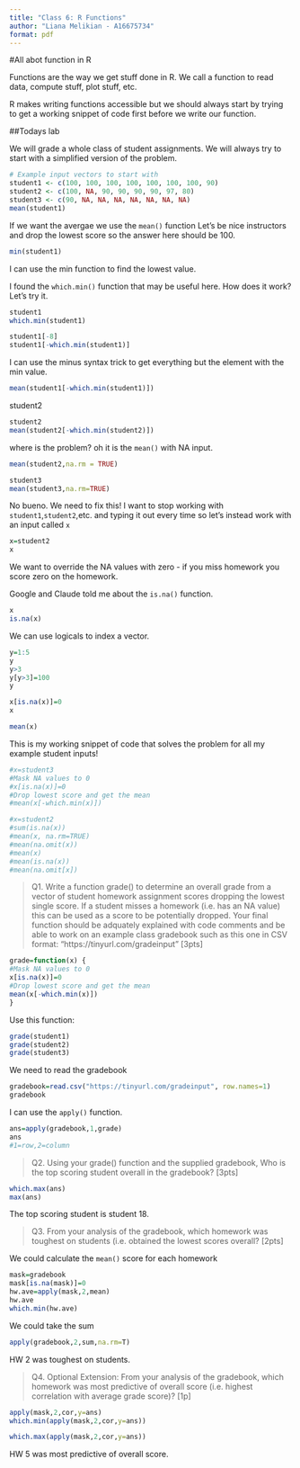 ```yaml
---
title: "Class 6: R Functions"
author: "Liana Melikian - A16675734"
format: pdf
---
```

#All abot function in R

Functions are the way we get stuff done in R. We call a function to read data, compute stuff, plot stuff, etc.

R makes writing functions accessible but we should always start by trying to get a working snippet of code first before we write our function.

##Todays lab

We will grade a whole class of student assignments. We will always try to start with a simplified version of the problem.

```r
# Example input vectors to start with
student1 <- c(100, 100, 100, 100, 100, 100, 100, 90)
student2 <- c(100, NA, 90, 90, 90, 90, 97, 80)
student3 <- c(90, NA, NA, NA, NA, NA, NA, NA)
mean(student1)
```

If we want the avergae we use the `mean()` function
Let's be nice instructors and drop the lowest score so the answer here should be 100.

```r
min(student1)
```
I can use the min function to find the lowest value.

I found the `which.min()` function that may be useful here. How does it work? Let's try it.

```r
student1
which.min(student1)
```

```r
student1[-8]
student1[-which.min(student1)]

```

I can use the minus syntax trick to get everything but the element with the min value. 

```r
mean(student1[-which.min(student1)])
```
student2
```r
student2
mean(student2[-which.min(student2)])
```

where is the problem? oh it is the `mean()` with NA input. 
```r
mean(student2,na.rm = TRUE)
```

```r
student3
mean(student3,na.rm=TRUE)
```
No bueno. We need to fix this!
I want to stop working with `student1`,`student2`,etc. and typing it out every time so let's instead work with an input called `x`

```r
x=student2
x
```

We want to override the NA values with zero - if you miss homework you score zero on the homework.

Google and Claude told me about the `is.na()` function.

```r
x
is.na(x)
```

We can use logicals to index a vector.
```r
y=1:5
y
y>3
y[y>3]=100
y
```
```r
x[is.na(x)]=0
x
```

```r
mean(x)
```
This is my working snippet of code that solves the problem for all my example student inputs!
```r
#x=student3
#Mask NA values to 0
#x[is.na(x)]=0
#Drop lowest score and get the mean
#mean(x[-which.min(x)])
```
```r
#x=student2
#sum(is.na(x))
#mean(x, na.rm=TRUE)
#mean(na.omit(x))
#mean(x)
#mean(is.na(x))
#mean(na.omit[x])
```

>Q1. Write a function grade() to determine an overall grade from a vector of student homework
assignment scores dropping the lowest single score. If a student misses a homework (i.e. has an
NA value) this can be used as a score to be potentially dropped. Your final function should be
adquately explained with code comments and be able to work on an example class gradebook
such as this one in CSV format: “https://tinyurl.com/gradeinput” [3pts]

```r
grade=function(x) {
#Mask NA values to 0
x[is.na(x)]=0
#Drop lowest score and get the mean
mean(x[-which.min(x)])
}
```

Use this function:
```r
grade(student1)
grade(student2)
grade(student3)
```

We need to read the gradebook
```r
gradebook=read.csv("https://tinyurl.com/gradeinput", row.names=1)
gradebook
```
I can use the `apply()` function.
```r
ans=apply(gradebook,1,grade)
ans
#1=row,2=column
```
>Q2. Using your grade() function and the supplied gradebook, Who is the top scoring student
overall in the gradebook? [3pts]

```r
which.max(ans)
max(ans)
```
The top scoring student is student 18.

>Q3. From your analysis of the gradebook, which homework was toughest on students (i.e. obtained
the lowest scores overall? [2pts]

We could calculate the `mean()` score for each homework
```r
mask=gradebook
mask[is.na(mask)]=0
hw.ave=apply(mask,2,mean)
hw.ave
which.min(hw.ave)
```

We could take the sum
```r
apply(gradebook,2,sum,na.rm=T)
```

HW 2 was toughest on students.

>Q4. Optional Extension: From your analysis of the gradebook, which homework was most
predictive of overall score (i.e. highest correlation with average grade score)? [1p]

```r
apply(mask,2,cor,y=ans)
which.min(apply(mask,2,cor,y=ans))
```
```r
which.max(apply(mask,2,cor,y=ans))
```
HW 5 was most predictive of overall score.




